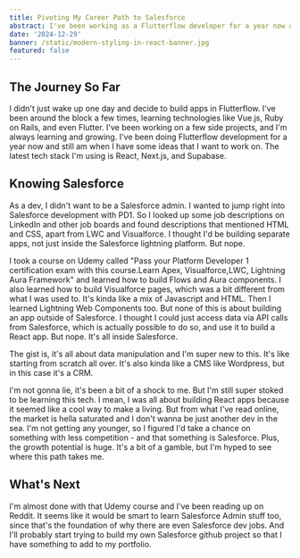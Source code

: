 ```yaml
---
title: Pivoting My Career Path to Salesforce
abstract: I've been working as a Flutterflow developer for a year now and I'm excited to pivot to Salesforce.
date: '2024-12-29'
banner: /static/modern-styling-in-react-banner.jpg
featured: false
---
```


## The Journey So Far
I didn't just wake up one day and decide to build apps in Flutterflow. I've been around the block a few times, learning technologies like Vue.js, Ruby on Rails, and even Flutter. I've been working on a few side projects, and I'm always learning and growing. I've been doing Flutterflow development for a year now and still am when I have some ideas that I want to work on. The latest tech stack I'm using is React, Next.js, and Supabase.

## Knowing Salesforce
As a dev, I didn't want to be a Salesforce admin. I wanted to jump right into Salesforce development with PD1. So I looked up some job descriptions on LinkedIn and other job boards and found descriptions that mentioned HTML and CSS, apart from LWC and Visualforce. I thought I'd be building separate apps, not just inside the Salesforce lightning platform. But nope.

I took a course on Udemy called "Pass your Platform Developer 1 certification exam with this course.Learn Apex, Visualforce,LWC, Lightning Aura Framework" and learned how to build Flows and Aura components. I also learned how to build Visualforce pages, which was a bit different from what I was used to. It's kinda like a mix of Javascript and HTML. Then I learned Lightning Web Components too. But none of this is about building an app outside of Salesforce. I thought I could just access data via API calls from Salesforce, which is actually possible to do so, and use it to build a React app. But nope. It's all inside Salesforce.

The gist is, it's all about data manipulation and I'm super new to this. It's like starting from scratch all over. It's also kinda like a CMS like Wordpress, but in this case it's a CRM.

I'm not gonna lie, it's been a bit of a shock to me. But I'm still super stoked to be learning this tech. I mean, I was all about building React apps because it seemed like a cool way to make a living. But from what I've read online, the market is hella saturated and I don't wanna be just another dev in the sea. I'm not getting any younger, so I figured I'd take a chance on something with less competition - and that something is Salesforce. Plus, the growth potential is huge. It's a bit of a gamble, but I'm hyped to see where this path takes me.

## What's Next
I'm almost done with that Udemy course and I've been reading up on Reddit. It seems like it would be smart to learn Salesforce Admin stuff too, since that's the foundation of why there are even Salesforce dev jobs. And I'll probably start trying to build my own Salesforce github project so that I have something to add to my portfolio.  